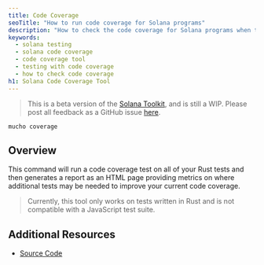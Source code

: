 ```yaml
---
title: Code Coverage
seoTitle: "How to run code coverage for Solana programs"
description: "How to check the code coverage for Solana programs when testing"
keywords:
  - solana testing
  - solana code coverage
  - code coverage tool
  - testing with code coverage
  - how to check code coverage
h1: Solana Code Coverage Tool
---
```


> This is a beta version of the [Solana Toolkit](/docs/toolkit/), and is
> still a WIP. Please post all feedback as a GitHub issue
> [here](https://github.com/solana-foundation/developer-content/issues/new?title=%5Btoolkit%5D%20).

```shell
mucho coverage
```

## Overview

This command will run a code coverage test on all of your Rust tests and then
generates a report as an HTML page providing metrics on where additional tests
may be needed to improve your current code coverage.

> Currently, this tool only works on tests written in Rust and is not compatible
> with a JavaScript test suite.

## Additional Resources

- [Source Code](https://github.com/LimeChain/zest?tab=readme-ov-file)

